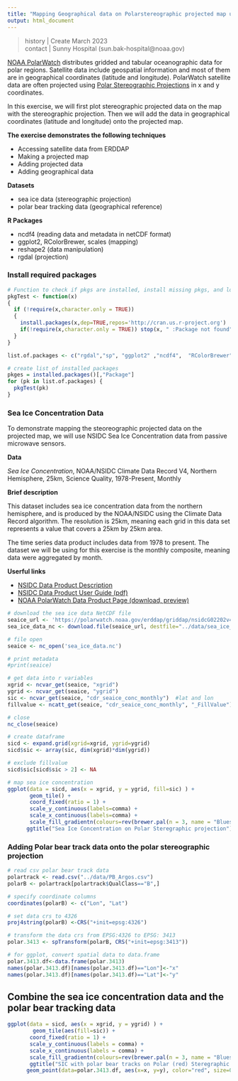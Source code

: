 ```yaml
---
title: "Mapping Geographical data on Polarstereographic projected map using R"
output: html_document
---
```


> history \| Create March 2023 <br/>
> contact \| Sunny Hospital (sun.bak-hospital@noaa.gov)<br/>

<a href="https://polarwatch.noaa.gov/" target="_blank">NOAA PolarWatch</a> distributes gridded and tabular oceanographic data for polar regions.  Satellite data include geospatial information and most of them are in geographical coordinates (latitude and longitude).  PolarWatch satellite data are often projected using <a href="https://nsidc.org/data/user-resources/help-center/guide-nsidcs-polar-stereographic-projection" target="_blank">Polar Stereographic Projections</a> in x and y coordinates.

In this exercise, we will first plot stereographic projected data on the map with the stereographic projection.  Then we will add the data in geographical coordinates (latitude and longitude) onto the projected map.

**The exercise demonstrates the following techniques**

-   Accessing satellite data from ERDDAP
-   Making a projected map
-   Adding projected data
-   Adding geographical data

**Datasets**

-   sea ice data (stereographic projection)
-   polar bear tracking data (geographical reference) 

**R Packages**

-   ncdf4 (reading data and metadata in netCDF format)
-   ggplot2, RColorBrewer, scales (mapping)
-   reshape2 (data manipulation)
-   rgdal (projection)

### Install required packages
```r

# Function to check if pkgs are installed, install missing pkgs, and load
pkgTest <- function(x)
{
  if (!require(x,character.only = TRUE))
  {
    install.packages(x,dep=TRUE,repos='http://cran.us.r-project.org')
    if(!require(x,character.only = TRUE)) stop(x, " :Package not found")
  }
}

list.of.packages <- c("rgdal","sp", "ggplot2" ,"ncdf4",  "RColorBrewer", "scales", "reshape2")

# create list of installed packages
pkges = installed.packages()[,"Package"]
for (pk in list.of.packages) {
  pkgTest(pk)
}

```

### Sea Ice Concentration Data

To demonstrate mapping the steoreographic projected data on the projected map, we will use NSIDC Sea Ice Concentration data from passive microwave sensors.  

**Data**

*Sea Ice Concentration*, NOAA/NSIDC Climate Data Record V4, Northern Hemisphere, 25km, Science Quality, 1978-Present, Monthly

**Brief description**  

This dataset includes sea ice concentration data from the northern hemisphere, and is produced by the NOAA/NSIDC using the Climate Data Record algorithm.  The resolution is 25km, meaning each grid in this data set represents a value that covers a 25km by 25km area.  

The time series data product includes data from 1978 to present.  The dataset we will be using for this exercise is the monthly composite, meaning data were aggregated by month.

**Userful links**

-   <a href="https://nsidc.org/data/g02202/versions/4" target="_blank">NSIDC Data Product Description</a>
-   <a href="https://nsidc.org/sites/default/files/g02202-v004-userguide_1_1.pdf" target="_blank">NSIDC Data Product User Guide (pdf)</a>
-   <a href="https://polarwatch.noaa.gov/catalog/ice-sq-nh-nsidc-cdr-v4/preview/?dataset=daily&var=cdr_seaice_conc&time_min=2022-05-31T00:00:00Z&time_max=2022-05-31T00:00:00Z&proj=epsg3413&colorBar=KT_ice|||0|1|" target="_blank">NOAA PolarWatch Data Product Page (download, preview)</a>

```r
# download the sea ice data NetCDF file
seaice_url <- 'https://polarwatch.noaa.gov/erddap/griddap/nsidcG02202v4nhmday.nc?cdr_seaice_conc_monthly'
sea_ice_data_nc <- download.file(seaice_url, destfile="../data/sea_ice_data.nc", mode='wb')

# file open
seaice <- nc_open('sea_ice_data.nc')

# print metadata
#print(seaice)

# get data into r variables 
xgrid <- ncvar_get(seaice, "xgrid")
ygrid <- ncvar_get(seaice, "ygrid")
sic <- ncvar_get(seaice, "cdr_seaice_conc_monthly")  #lat and lon
fillvalue <- ncatt_get(seaice, "cdr_seaice_conc_monthly", "_FillValue") #checkout fill value for missing data points

# close 
nc_close(seaice)

```

```r
# create dataframe
sicd <- expand.grid(xgrid=xgrid, ygrid=ygrid)
sicd$sic <- array(sic, dim(xgrid)*dim(ygrid))

# exclude fillvalue
sicd$sic[sicd$sic > 2] <- NA 
```


```r
# map sea ice concentration
ggplot(data = sicd, aes(x = xgrid, y = ygrid, fill=sic) ) + 
       geom_tile() + 
       coord_fixed(ratio = 1) + 
       scale_y_continuous(labels=comma) + 
       scale_x_continuous(labels=comma) +
       scale_fill_gradientn(colours=rev(brewer.pal(n = 3, name = "Blues")),na.value="tan") +
      ggtitle("Sea Ice Concentration on Polar Steregraphic projection")
```
### Adding Polar bear track data onto the polar stereographic projection
```r

# read csv polar bear track data 
polartrack <- read.csv("../data/PB_Argos.csv")
polarB <- polartrack[polartrack$QualClass=="B",]

# specify coordinate columns
coordinates(polarB) <- c("Lon", "Lat")

# set data crs to 4326
proj4string(polarB) <-CRS("+init=epsg:4326")

# transform the data crs from EPSG:4326 to EPSG: 3413
polar.3413 <- spTransform(polarB, CRS("+init=epsg:3413"))

# for ggplot, convert spatial data to data.frame
polar.3413.df<-data.frame(polar.3413)
names(polar.3413.df)[names(polar.3413.df)=="Lon"]<-"x"
names(polar.3413.df)[names(polar.3413.df)=="Lat"]<-"y"


```


## Combine the sea ice concentration data and the polar bear tracking data
```r

ggplot(data = sicd, aes(x = xgrid, y = ygrid) ) + 
        geom_tile(aes(fill=sic)) + 
       coord_fixed(ratio = 1) + 
       scale_y_continuous(labels = comma) + 
       scale_x_continuous(labels = comma) +
       scale_fill_gradientn(colours=rev(brewer.pal(n = 3, name = "Blues")),na.value="tan")+
       ggtitle("SIC with polar bear tracks on Polar (red) Steregraphic projection")+
      geom_point(data=polar.3413.df, aes(x=x, y=y), color="red", size=0.5)
     

         

```


